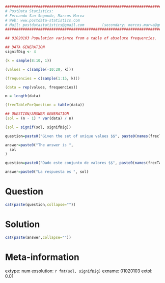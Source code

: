 
```r

################################################################################
# PostData Statistics: 
# Fernando San Segundo, Marcos Marva
# Web: www.postdata-statistics.com
# Mail: postdatastatistics@gmail.com        (secondary: marcos.marva@gmail.es)
################################################################################

## 01020103 Population variance from a table of absolute frequencies.
```


```r
## DATA GENERATION
signifDig <- 4

(k = sample(8:10, 1))

(values = c(sample(-10:20, k)))

(frequencies = c(sample(1:15, k)))

(data = rep(values, frequencies))

n = length(data)

(frecTableForQuestion = table(data))

## QUESTION/ANSWER GENERATION
(sol = (n - 1) * var(data) / n)

(sol = signif(sol, signifDig))
```


```r
question=paste0("Given the set of unique values $$", paste0(names(frecTableForQuestion), collapse = ", "),"$$ and their absolute frequencies  $$", paste0(frecTableForQuestion, collapse = ", "),"$$ find the **population variance** of this data set.")

answer=paste0("The answer is ",
  sol
)

```


```r
question=paste0("Dado este conjunto de valores $$", paste0(names(frecTableForQuestion), collapse = ", "),"$$ y sus frecuencias absolutas  $$", paste0(frecTableForQuestion, collapse = ", "),"$$ calcular la **varianza poblacional** de este conjunto de datos.")

answer=paste0("La respuesta es ", sol)
```


Question
========

```r
cat(paste(question,collapse=""))
```

Solution
=========

```r
cat(paste(answer,collapse=""))
```

Meta-information
================
extype: num
exsolution: `r fmt(sol, signifDig)`
exname: 01020103
extol: 0.01


